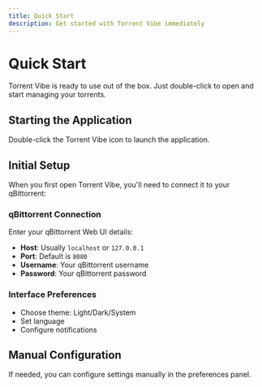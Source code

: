 ```yaml
---
title: Quick Start
description: Get started with Torrent Vibe immediately
---
```


# Quick Start

Torrent Vibe is ready to use out of the box. Just double-click to open and start managing your torrents.

## Starting the Application

Double-click the Torrent Vibe icon to launch the application.

## Initial Setup

When you first open Torrent Vibe, you'll need to connect it to your qBittorrent:

### qBittorrent Connection
Enter your qBittorrent Web UI details:
- **Host**: Usually `localhost` or `127.0.0.1`
- **Port**: Default is `8080`
- **Username**: Your qBittorrent username
- **Password**: Your qBittorrent password

### Interface Preferences
- Choose theme: Light/Dark/System
- Set language
- Configure notifications

## Manual Configuration

If needed, you can configure settings manually in the preferences panel.